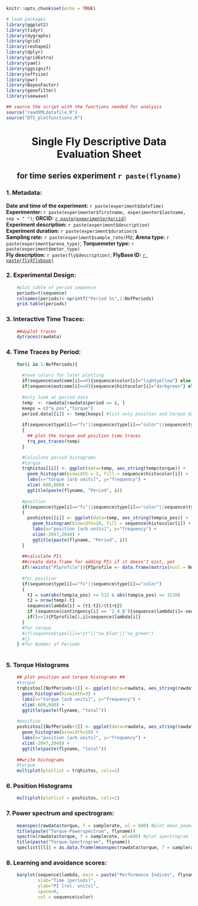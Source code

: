 <style type="text/css">
  body .main-container {
    max-width: 1800px !important;
  }
</style>

```r
knitr::opts_chunk$set(echo = TRUE)
```
```r
# load packages 
library(ggplot2)
library(tidyr)
library(dygraphs)
library(grid)
library(reshape2)
library(dplyr)
library(gridExtra)
library(yaml)
library(ggsignif)
library(effsize)
library(pwr)
library(BayesFactor)
library(genefilter)
library(seewave)

## source the script with the functions needed for analysis
source("readXMLdatafile.R")
source("DTS_plotfunctions.R")
```

<center><h1>Single Fly Descriptive Data Evaluation Sheet</h1></center>
<center><h2>for time series experiment `r paste(flyname)`</h2></center>

### 1. Metadata:

**Date and time of the experiment:** `r paste(experiment$dateTime)`  
**Experimenter:** `r paste(experimenter$firstname, experimenter$lastname, sep = " ")`; **ORCID:** [`r paste(experimenter$orcid)`](http://orcid.org/`r paste(experimenter$orcid)`)  
**Experiment description:** `r paste(experiment$description)`  
**Experiment duration:** `r paste(experiment$duration)`s  
**Sampling rate:** `r paste(experiment$sample_rate)`Hz; **Arena type:** `r paste(experiment$arena_type)`; **Torquemeter type:** `r paste(experiment$meter_type)`  
**Fly description:** `r paste(fly$description)`; **FlyBase ID:** [`r paste(fly$flybase)`](http://flybase.org/reports/`r paste(fly$flybase)`)

### 2. Experimental Design:
```r
    #plot table of period sequence
    periods=t(sequence)
    colnames(periods)<-sprintf("Period %s",1:NofPeriods)
    grid.table(periods)
```

### 3. Interactive Time Traces:

```r
    
    ##dyplot traces
    dytraces(rawdata)

```

### 4. Time Traces by Period:

```r

    for(i in 1:NofPeriods){
      
      #save colors for later plotting
      if(sequence$outcome[i]==0){sequence$color[i]="lightyellow"} else {sequence$color[i]="orange"}
      if(sequence$outcome[i]==0){sequence$histocolor[i]="darkgreen"} else {sequence$histocolor[i]="orange"}
      
      #only look at period data
      temp  <- rawdata[rawdata$period == i, ]
      keeps = c("a_pos","torque")
      period.data[[i]] <- temp[keeps] #list only position and torque data by period
      
      if(sequence$type[i]=="fs"||sequence$type[i]=="color"||sequence$type[i]=="optomotor")
      {
        ## plot the torque and position time traces
        trq_pos_traces(temp)
      }

      #Calculate period histograms
      #torque
      trqhistos[[i]] <- ggplot(data=temp, aes_string(temp$torque)) +
        geom_histogram(binwidth = 3, fill = sequence$histocolor[i]) +
        labs(x="torque [arb units]", y="frequency") +
        xlim(-600,600) +
        ggtitle(paste(flyname, "Period", i))
      
      #position
      if(sequence$type[i]=="fs"||sequence$type[i]=="color"||sequence$type[i]=="optomotor")
      {
        poshistos[[i]] <- ggplot(data=temp, aes_string(temp$a_pos)) +
          geom_histogram(binwidth=10, fill = sequence$histocolor[i]) +
          labs(x="position [arb units]", y="frequency") +
          xlim(-2047,2048) +
          ggtitle(paste(flyname, "Period", i))
      }
      
      ##calculate PIs
      ##create data.frame for adding PIs if it doesn't eist, yet
      if(!exists("PIprofile")){PIprofile <- data.frame(matrix(ncol = NofPeriods))}
      
      #for position
      if(sequence$type[i]=="fs"||sequence$type[i]=="color")
      {
        t1 = sum(abs(temp$a_pos) >= 512 & abs(temp$a_pos) <= 1538)
        t2 = nrow(temp)-t1
        sequence$lambda[i] = (t1-t2)/(t1+t2)
        if (sequence$contingency[i] == '2_4_Q'){sequence$lambda[i]=-sequence$lambda[i]}
        if(l==1){PIprofile[1,i]=sequence$lambda[i]}
      }
      #for torque
      #if(sequence$type[i]=="yt"||"sw_blue"||"sw_green")
      #{}
    } #for Number of Periods
    
```

### 5. Torque Histograms

```r
    
    ## plot position and torque histograms ##
    #torque
    trqhistos[[NofPeriods+1]] <- ggplot(data=rawdata, aes_string(rawdata$torque)) + 
      geom_histogram(binwidth=3) + 
      labs(x="torque [arb units]", y="frequency") + 
      xlim(-600,600) +
      ggtitle(paste(flyname, "total"))
    
    #position
    poshistos[[NofPeriods+1]] <- ggplot(data=rawdata, aes_string(rawdata$a_pos)) + 
      geom_histogram(binwidth=10) +
      labs(x="position [arb units]", y="frequency") + 
      xlim(-2047,2048) +
      ggtitle(paste(flyname, "total"))
    
    ##write histograms
    #torque
    multiplot(plotlist = trqhistos, cols=2)
```

### 6. Position Histograms
    
```r
    multiplot(plotlist = poshistos, cols=2)
```

### 7. Power spectrum and spectrogram:

```r
    meanspec(rawdata$torque, f = samplerate, wl = 600) #plot mean power spectrum for each fly
    title(paste("Torque-Powerspectrum", flyname))
    spectro(rawdata$torque, f = samplerate, wl=600) #plot spectrogram for each fly
    title(paste("Torque-Spectrogram", flyname))
    speclist[[l]] = as.data.frame(meanspec(rawdata$torque, f = samplerate, wl = 600, plot = FALSE)) #collect each spectrum for later averaging
```

### 8. Learning and avoidance scores:

```r
    barplot(sequence$lambda, main = paste("Performance Indices", flyname),
            xlab="Time [periods]",
            ylab="PI [rel. units]",
            space=0,
            col = sequence$color)
```

